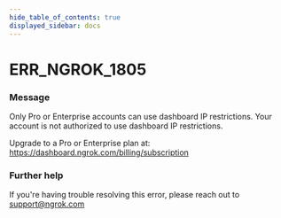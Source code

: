 ```yaml
---
hide_table_of_contents: true
displayed_sidebar: docs
---
```



# ERR_NGROK_1805

### Message
Only Pro or Enterprise accounts can use dashboard IP restrictions.
Your account is not authorized to use dashboard IP restrictions.  

Upgrade to a Pro or Enterprise plan at: https://dashboard.ngrok.com/billing/subscription

<ErrorDetails error='err_ngrok_1805' />


### Further help
If you're having trouble resolving this error, please reach out to [support@ngrok.com](mailto:support@ngrok.com?subject=Help%20with%20ERR_NGROK_1805)

